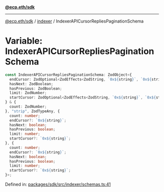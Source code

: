 [**@ecp.eth/sdk**](../../index.mdx)

***

[@ecp.eth/sdk](/sdk-reference/index.mdx) / [indexer](/sdk-reference/indexer/index.mdx) / IndexerAPICursorRepliesPaginationSchema

# Variable: IndexerAPICursorRepliesPaginationSchema

```ts
const IndexerAPICursorRepliesPaginationSchema: ZodObject<{
  endCursor: ZodOptional<ZodEffects<ZodString, `0x${string}`, `0x${string}`>>;
  hasNext: ZodBoolean;
  hasPrevious: ZodBoolean;
  limit: ZodNumber;
  startCursor: ZodOptional<ZodEffects<ZodString, `0x${string}`, `0x${string}`>>;
} & {
  count: ZodNumber;
}, "strip", ZodTypeAny, {
  count: number;
  endCursor?: `0x${string}`;
  hasNext: boolean;
  hasPrevious: boolean;
  limit: number;
  startCursor?: `0x${string}`;
}, {
  count: number;
  endCursor?: `0x${string}`;
  hasNext: boolean;
  hasPrevious: boolean;
  limit: number;
  startCursor?: `0x${string}`;
}>;
```

Defined in: [packages/sdk/src/indexer/schemas.ts:41](https://github.com/ecp-eth/comments-monorepo/blob/main/packages/sdk/src/indexer/schemas.ts#L41)
